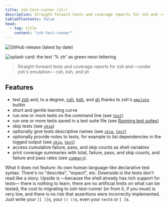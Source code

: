 ```yaml
---
title: zsh-test-runner (ztr)
description: Straight-forward tests and coverage reports for zsh and —under zsh's emulation— csh, ksh, and sh
tableOfContents: false
head:
  - tag: title
    content: "zsh-test-runner"
---
```


![GitHub release (latest by date)](https://img.shields.io/github/v/release/olets/zsh-test-runner)

![splash card: the text '% ztr' as green neon lettering](../../assets/zsh-test-runner.jpg)

> Straight-forward tests and coverage reports for zsh and —under zsh's emulation— csh, ksh, and sh

## Features

-   test [zsh](https://www.zsh.org/) and, to a degree, [csh](https://en.wikipedia.org/wiki/C_shell), [ksh](http://kornshell.com/), and [sh](https://en.wikipedia.org/wiki/Bourne_shell) thanks to zsh's [`emulate`](https://zsh.sourceforge.io/Doc/Release/Shell-Builtin-Commands.html) builtin
-   short and gentle learning curve
-   run one or more tests on the command line (see [`test`](#test---quiet---q-arg-name-notes))
-   run one or more tests saved in a test suite file (see [Running test suites](#running-test-suites))
-   skip tests (see [`skip`](#skip---quiet---q-arg-name-notes))
-   optionally give tests descriptive names (see [`skip`](#skip---quiet---q-arg-name-notes), [`test`](#test---quiet---q-arg-name-notes))
-   optionally provide notes to tests, for example to list dependencies in the logged output (see [`skip`](#skip---quiet---q-arg-name-notes), [`test`](#test---quiet---q-arg-name-notes))
-   access cumulative failure, pass, and skip counts as shell variables
-   print coverage summaries with total, failure, pass, and skip counts, and failure and pass rates (see [`summary`](#summary)).

What it does not feature: its own human language-like declarative test syntax. There's no "describe", "expect", etc. Downside is the tests don't read like a story. Upside is —because the shell already has rich support for tests— there is nothing to learn, there are no artificial limits on what can be tested, the cost to migrating to zsh-test-runner (or from it, if you must) is very low, and there is no risk that assertions were incorrectly implemented. Just write your `[[ ]]`s, your `(( ))`s, even your `test`s or `[ ]`s.